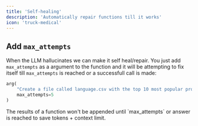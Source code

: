 ```yaml
---
title: 'Self-healing'
description: 'Automatically repair functions till it works'
icon: 'truck-medical'
---
```


## Add `max_attempts`

When the LLM hallucinates we can make it self heal/repair. You just add `max_attempts` as a argument to the function and it will be attempting to fix itself till `max_attempts` is reached or a successfull call is made:

```python
arg(
    "Create a file called language.csv with the top 10 most popular programming languages available, after that show me only the low complexity languages.", 
    max_attempts=5
)
```

<Info>
  The results of a function won't be appended until `max_attempts` or answer is reached to save tokens + context limit.
</Info>
